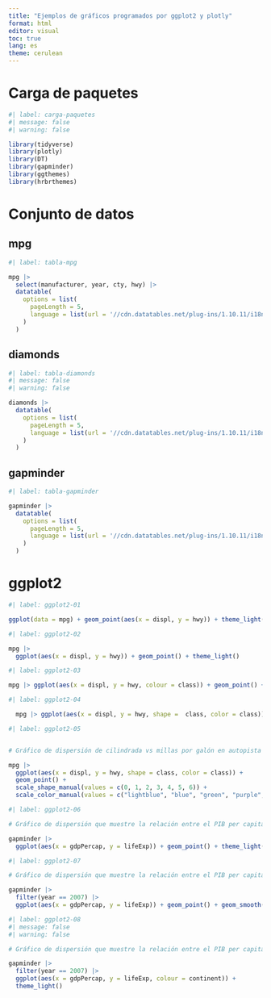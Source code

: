 ---
title: "Ejemplos de gráficos programados por ggplot2 y plotly"
format: html
editor: visual
toc: true
lang: es
theme: cerulean
---

# Carga de paquetes

```{r}
#| label: carga-paquetes
#| message: false
#| warning: false

library(tidyverse)
library(plotly)
library(DT)
library(gapminder)
library(ggthemes)
library(hrbrthemes)
```

# Conjunto de datos

## mpg
```{r}
#| label: tabla-mpg

mpg |>
  select(manufacturer, year, cty, hwy) |>
  datatable(
    options = list(
      pageLength = 5,
      language = list(url = '//cdn.datatables.net/plug-ins/1.10.11/i18n/Spanish.json')
    )
  )
```

## diamonds

```{r}
#| label: tabla-diamonds
#| message: false
#| warning: false

diamonds |>
  datatable(
    options = list(
      pageLength = 5,
      language = list(url = '//cdn.datatables.net/plug-ins/1.10.11/i18n/Spanish.json')
    )
  )
```

## gapminder

```{r}
#| label: tabla-gapminder

gapminder |>
  datatable(
    options = list(
      pageLength = 5,
      language = list(url = '//cdn.datatables.net/plug-ins/1.10.11/i18n/Spanish.json')
    )
  )
```

# ggplot2

```{r}
#| label: ggplot2-01

ggplot(data = mpg) + geom_point(aes(x = displ, y = hwy)) + theme_light()
```

```{r}
#| label: ggplot2-02

mpg |>
  ggplot(aes(x = displ, y = hwy)) + geom_point() + theme_light()
```

```{r}
#| label: ggplot2-03

mpg |> ggplot(aes(x = displ, y = hwy, colour = class)) + geom_point() + theme_light()
```


```{r}
#| label: ggplot2-04

  mpg |> ggplot(aes(x = displ, y = hwy, shape =  class, color = class)) + geom_point() + theme_light()
```


```{r}
#| label: ggplot2-05


# Gráfico de dispersión de cilindrada vs millas por galón en autopista con formas y colores correspondientes al tipo de automóvil

mpg |>
  ggplot(aes(x = displ, y = hwy, shape = class, color = class)) +
  geom_point() +
  scale_shape_manual(values = c(0, 1, 2, 3, 4, 5, 6)) +
  scale_color_manual(values = c("lightblue", "blue", "green", "purple", "orange", "brown", "pink")) + theme_light()
```

```{r}
#| label: ggplot2-06

# Gráfico de dispersión que muestre la relación entre el PIB per capita (x)  y la esperanza de vida (y)

gapminder |>
  ggplot(aes(x = gdpPercap, y = lifeExp)) + geom_point() + theme_light()
```

```{r}
#| label: ggplot2-07

# Gráfico de dispersión que muestre la relación entre el PIB per capita (x)  y la esperanza de vida (y) para el año 2007

gapminder |>
  filter(year == 2007) |>
  ggplot(aes(x = gdpPercap, y = lifeExp)) + geom_point() + geom_smooth(method = "lm") + theme_light()
```

```{r}
#| label: ggplot2-08
#| message: false
#| warning: false

# Gráfico de dispersión que muestre la relación entre el PIB per capita (x)  y la esperanza de vida (y) para el año 2007 y coloreado por continente

gapminder |>
  filter(year == 2007) |>
  ggplot(aes(x = gdpPercap, y = lifeExp, colour = continent)) +          geom_point() + geom_smooth(method = "lm") + ggtitle("Relación entre PIB per capita y esperanza de vida en 2007") + xlab("PIB per capita EEUU ($)") + ylab("Esperanza de vida (años)") +
  theme_light()

```

